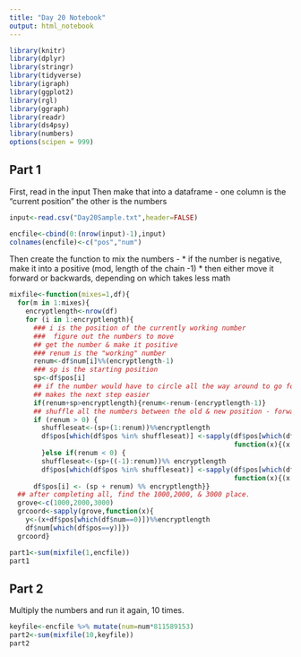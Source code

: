 ```yaml
---
title: "Day 20 Notebook"
output: html_notebook
---
```


```r
library(knitr)
library(dplyr)
library(stringr)
library(tidyverse)
library(igraph)
library(ggplot2)
library(rgl)
library(ggraph)
library(readr)
library(ds4psy)
library(numbers)
options(scipen = 999)
```


## Part 1


First, read in the input
Then make that into a dataframe - one column is the "current position" the other is the numbers

```r
input<-read.csv("Day20Sample.txt",header=FALSE)

encfile<-cbind(0:(nrow(input)-1),input)
colnames(encfile)<-c("pos","num")
```

Then create the function to mix the numbers - 
* if the number is negative, make it into a positive (mod, length of the chain -1)
* then either move it forward or backwards, depending on which takes less math

```r
mixfile<-function(mixes=1,df){
  for(m in 1:mixes){
    encryptlength<-nrow(df)
    for (i in 1:encryptlength){
      ### i is the position of the currently working number
      ###  figure out the numbers to move
      ## get the number & make it positive
      ### renum is the "working" number
      renum<-df$num[i]%%(encryptlength-1)
      ### sp is the starting position
      sp<-df$pos[i]
      ## if the number would have to circle all the way around to go forward, make it go backwards instead
      ## makes the next step easier
      if(renum+sp>encryptlength){renum<-renum-(encryptlength-1)}
      ## shuffle all the numbers between the old & new position - forward or backward
      if (renum > 0) {
        shuffleseat<-(sp+(1:renum))%%encryptlength
        df$pos[which(df$pos %in% shuffleseat)] <-sapply(df$pos[which(df$pos %in% shuffleseat)],
                                                        function(x){(x - 1)%%encryptlength})
        }else if(renum < 0) {
        shuffleseat<-(sp+((-1):renum))%% encryptlength
        df$pos[which(df$pos %in% shuffleseat)] <-sapply(df$pos[which(df$pos %in% shuffleseat)],
                                                        function(x){(x + 1)%%encryptlength})}
      df$pos[i] <- (sp + renum) %% encryptlength}}
  ## after completing all, find the 1000,2000, & 3000 place.
  grove<-c(1000,2000,3000)
  grcoord<-sapply(grove,function(x){
    y<-(x+df$pos[which(df$num==0)])%%encryptlength
    df$num[which(df$pos==y)]})
  grcoord}


```


```r
part1<-sum(mixfile(1,encfile))
part1
```

## Part 2

Multiply the numbers and run it again, 10 times.
```r
keyfile<-encfile %>% mutate(num=num*811589153)
part2<-sum(mixfile(10,keyfile))
part2
```

